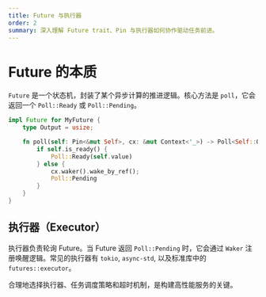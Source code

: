 ```yaml
---
title: Future 与执行器
order: 2
summary: 深入理解 Future trait、Pin 与执行器如何协作驱动任务前进。
---
```


# Future 的本质

`Future` 是一个状态机，封装了某个异步计算的推进逻辑。核心方法是 `poll`，它会返回一个 `Poll::Ready` 或 `Poll::Pending`。

```rust
impl Future for MyFuture {
    type Output = usize;

    fn poll(self: Pin<&mut Self>, cx: &mut Context<'_>) -> Poll<Self::Output> {
        if self.is_ready() {
            Poll::Ready(self.value)
        } else {
            cx.waker().wake_by_ref();
            Poll::Pending
        }
    }
}
```

## 执行器（Executor）

执行器负责轮询 Future。当 Future 返回 `Poll::Pending` 时，它会通过 `Waker` 注册唤醒逻辑。常见的执行器有 `tokio`, `async-std`, 以及标准库中的 `futures::executor`。

合理地选择执行器、任务调度策略和超时机制，是构建高性能服务的关键。
